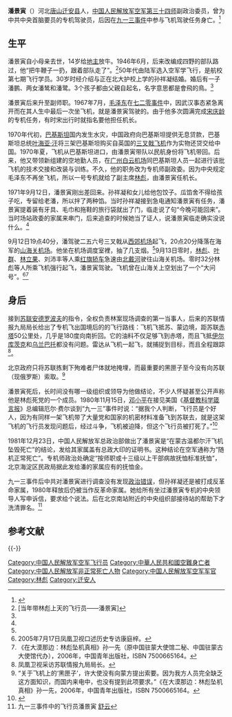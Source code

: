 '''潘景寅'''（{{bd|1929年|1月|1971年|9月13日}}）河北[[唐山|唐山]][[迁安县|迁安县]]人，[[中国人民解放军空军航空兵第三十四师|中国人民解放军空军第三十四师]]副政治委员，曾为中共中央首脑要员的专机驾驶员，后因在[[九一三事件|九一三事件]]中参与飞机驾驶任务身亡。<ref name="rmw">{{cite news |author1=舒云 |title="九·一三事件"揭秘：林彪专机飞行员潘景寅的最后十小时 |url=http://history.people.com.cn/GB/205396/14674094.html |accessdate=2020-04-21 |publisher=人民网-文史频道 |date=2011-05-18 |archive-date=2020-01-21 |archive-url=https://web.archive.org/web/20200121221508/http://history.people.com.cn/GB/205396/14674094.html |dead-url=no }}</ref>

==生平==
潘景寅自小母亲去世，14岁给[[地主|地主]]放牛。1946年6月，后来改编成四野的部队路过，他“把牛鞭子一扔，跟着部队走了”。<ref name="当年带林彪">[当年带林彪上天的飞行员——潘景寅]</ref>50年代由陆军选入空军学飞行，是航校第七期飞行学员。30岁时经介绍与正在北大护校上学的孙祥凝结婚。婚后有一子潘鹏、两女潘鸶和潘鹭。3个孩子都由父親自起名，名字意思都是會飛的鳥。<ref name="当年带林彪"/>

潘景寅后来升至副师职。1967年7月，[[毛泽东|毛泽东]]在[[七二零事件|七二零事件]]中，因武汉事态紧急离开而在其人生中最后一次坐飞机，就是潘景寅驾驶的。由于他多次圆满完成[[宋庆龄|宋庆龄]]的专机任务，有时宋出行时就指名要他担任机长。

1970年代初，[[巴基斯坦|巴基斯坦]]国内发生水灾，中国政府向巴基斯坦提供无息贷款，巴基斯坦总统[[叶海亚·汗|叶海亚·汗]]将三架巴基斯坦购买自英国的[[霍克薛利三叉戟型|三叉戟飞机]]作为实物还贷交给中国。1970年夏，飞机从巴基斯坦进口，由潘景寅带队以民航身份将飞机带回。后来，他又带领新组建的空地勤人员，在[[广州|广州]][[白云机场|白云机场]]同巴基斯坦人员一起进行该批飞机的技术交接和改装与训练。不久，他的职务改为专机师副政委。因为中央规定毛泽东不再坐飞机，所以一号专机就给了副主席[[林彪|林彪]]，由潘景寅任机长。

1971年9月12日，潘景寅刚出差回来。孙祥凝和女儿给他包饺子。瓜馅舍不得给孩子吃，专留给老潘，所以拌了两种馅。当时孙祥凝接到急电通知潘景寅有任务，潘景寅提着装有牙具、毛巾和拖鞋的旅行袋就出了门，临走说了句“今晚可能回来”。 当时场站政委的家属来串门，后来追查的时候她当了证人，说潘景寅临走确实没说什么。<ref name="当年带林彪"/>

9月12日19点40分，潘驾驶二五六号三叉戟从[[西郊机场|西郊机场]]起飞，20点20分降落在海军的[[山海关机场|山海关机场]]。他坐在机场调度室裡，抽了几支烟。<ref name="当年带林彪"/>9月13日零时，[[林彪|林彪]]、[[叶群|叶群]]、[[林立果|林立果]]、刘沛丰等人乘[[红旗轿车|红旗轿车]]急速由[[北戴河|北戴河]]驶往山海关机场。零时32分林彪等人所乘飞机强行起飞，潘景寅驾驶。飞机曾在山海关上空划出了一个“大问号”。<ref>2005年7月17日凤凰卫视口述历史专访康庭梓。</ref><ref>《在大漠那边：林彪坠机真相》孙一先（原中国驻蒙大使馆二秘、中国驻蒙古大使馆代办），2006年，中国青年出版社，ISBN 7500665164。</ref>

==身后==
接到[[苏联|苏联]][[安德罗波夫|安德罗波夫]]的指令，全权负责林案现场调查的第一当事人，后来的苏联情报九局局长给出了专机飞出国境后的的飞行路线：飞机飞抵苏、蒙边境，距苏联[[赤塔|赤塔]]50公里处，几乎是180度向南折回。它的油料不仅足够飞到赤塔，而且飞抵[[伊尔库茨克|伊尔库茨克]]和[[乌兰巴托|乌兰巴托]]都没有问题。雷达从飞机一起飞，就捕捉到目标，而且全程跟踪<ref>凤凰卫视采访苏联情报九局局长。</ref>。

北京政府只将苏联拣剩下殉难者尸体就地掩埋，而最重要的黑匣子至今没有向苏联（现俄罗斯）索取。<ref>“关于飞机上的‘黑匣子’，许大使没有向蒙方提出索要。因为我方人员完全缺乏这方面知识，而国内来电中，也没有提到此项要求。”《在大漠那边：林彪坠机真相》孙一先，2006年，中国青年出版社，ISBN 7500665164。</ref>

潘景寅死后，长时间没有哪一级组织或领导为他做结论，不少人怀疑甚至公开声称他是林彪死党的一个成员。1980年11月15日，[[邓小平|邓小平]]在接见美国《[[基督教科学箴言报|基督教科学箴言报]]》总编辑厄尔·费尔谈到“九一三”事件时说：“据我个人判断，飞行员是个好人，因为有同样一架飞机带了大量党和国家的机密材料准备飞到苏联去，就是这架飞机的飞行员发现问题后，经过斗争，飞机被迫降，但这个飞行员被打死了。”<ref>{{Cite web |url=http://book.sina.com.cn/damonabian/excerpt/eduhissz/2006-03-07/1230197692.shtml |title=林彪坠机的疑点 |access-date=2009-11-15 |archive-date=2013-03-27 |archive-url=https://web.archive.org/web/20130327025535/http://book.sina.com.cn/damonabian/excerpt/eduhissz/2006-03-07/1230197692.shtml |dead-url=no }}</ref>

1981年12月23日，中国人民解放军总政治部做出了潘景寅是“在蒙古温都尔汗飞机坠毁死亡”的结论，发给其家属盖有总政大印的证明书。这种结论在空军通称为“随机正常死亡”。专机师政治处确定“按师职或十三级以上干部病故抚恤标准抚恤”，北京海淀区民政局据此发给潘的家属应有的抚恤金。

九一三事件后中共对潘景寅进行调查没有发现[[政治错误|政治错误]]，但孙祥凝还是被打成反革命家属，1980年释放后仍被当作反革命家属。她给所有坐过潘景寅专机的中央领导人写申诉信，要求给个说法。后在北京南站附近的中央组织部接待站的帮助下才洗清罪名。<ref>九一三事件中的飞行员潘景寅 [[舒云|舒云]]</ref>

==参考文献==
{{Reflist}}

{{-}}
{{文化大革命|人}}

[[Category:中国人民解放军空军飞行员|Category:中国人民解放军空军飞行员]]
[[Category:中華人民共和國空難身亡者|Category:中華人民共和國空難身亡者]]
[[Category:中国人民解放军非正常死亡人物|Category:中国人民解放军非正常死亡人物]]
[[Category:中国人民解放军空军军官|Category:中国人民解放军空军军官]]
[[Category:林彪|Category:林彪]]
[[Category:迁安人|Category:迁安人]]